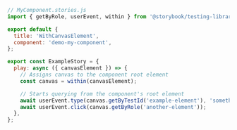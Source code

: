 ```js
// MyComponent.stories.js
import { getByRole, userEvent, within } from '@storybook/testing-library';

export default {
  title: 'WithCanvasElement',
  component: 'demo-my-component',
};

export const ExampleStory = {
  play: async ({ canvasElement }) => {
    // Assigns canvas to the component root element
    const canvas = within(canvasElement);

    // Starts querying from the component's root element
    await userEvent.type(canvas.getByTestId('example-element'), 'something');
    await userEvent.click(canvas.getByRole('another-element'));
  },
};
```

